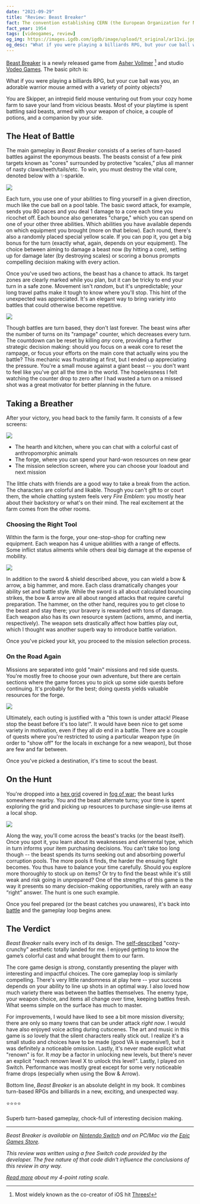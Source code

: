 ```yaml
---
date: "2021-09-29"
title: "Review: Beast Breaker"
fact: The convention establishing CERN (the European Organization for Nuclear Research) is signed.
fact_year: 1954
tags: [videogames, review]
og_img: https://images.igdb.com/igdb/image/upload/t_original/ar11vi.jpg
og_desc: "What if you were playing a billiards RPG, but your cue ball was you, an adorable warrior mouse armed with a variety of pointy objects?"
---
```


[Beast Breaker](https://vodeo.games/bb) is a newly released game from [Asher Vollmer](https://twitter.com/ashervo) [^1] and studio [Vodeo Games](https://vodeo.games). The basic pitch is:

<BlockquoteTitle>
  What if you were playing a billiards RPG, but your cue ball was you, an
  adorable warrior mouse armed with a variety of pointy objects?
</BlockquoteTitle>
<br />
<YoutubeEmbed youtubeId="SZhqedzllLE" />

You are Skipper, an intrepid field mouse venturing out from your cozy home farm to save your land from vicious beasts. Most of your playtime is spent battling said beasts, armed with your weapon of choice, a couple of potions, and a companion by your side.

## The Heat of Battle

The main gameplay in _Beast Breaker_ consists of a series of turn-based battles against the eponymous beasts. The beasts consist of a few pink targets known as "cores" surrounded by protective “scales,” plus all manner of nasty claws/teeth/tails/etc. To win, you must destroy the vital core, denoted below with a ✨sparkle.

![](./images/beast.jpg)

Each turn, you use one of your abilities to fling yourself in a given direction, much like the cue ball on a pool table. The basic sword attack, for example, sends you 80 paces and you deal 1 damage to a core each time you ricochet off. Each bounce also generates "charge," which you can spend on one of your other three abilities. Which abilities you have available depends on which equipment you brought (more on that below). Each round, there's also a randomly placed special yellow scale. If you can pop it, you get a big bonus for the turn (exactly what, again, depends on your equipment). The choice between aiming to damage a beast now (by hitting a core), setting up for damage later (by destroying scales) or scoring a bonus prompts compelling decision making with every action.

Once you've used two actions, the beast has a chance to attack. Its target zones are clearly marked while you plan, but it can be tricky to end your turn in a safe zone. Movement isn't _random_, but it's unpredictable; your long travel paths make it tough to know where you'll stop. This hint of the unexpected was appreciated. It's an elegant way to bring variety into battles that could otherwise become repetitive.

![](./images/strike.gif)

Though battles are turn based, they don't last forever. The beast wins after the number of turns on its "rampage" counter, which decreases every turn. The countdown can be reset by killing _any_ core, providing a further strategic decision making: should you focus on a weak core to reset the rampage, or focus your efforts on the main core that actually wins you the battle? This mechanic was frustrating at first, but I ended up appreciating the pressure. You're a small mouse against a giant beast -- you don't want to feel like you've got all the time in the world. The hopelessness I felt watching the counter drop to zero after I had wasted a turn on a missed shot was a great motivator for better planning in the future.

## Taking a Breather

After your victory, you head back to the family farm. It consists of a few screens:

![](./images/hearth.jpg)

- The hearth and kitchen, where you can chat with a colorful cast of anthropomorphic animals
- The forge, where you can spend your hard-won resources on new gear
- The mission selection screen, where you can choose your loadout and next mission

The little chats with friends are a good way to take a break from the action. The characters are colorful and likable. Though you can't gift to or court them, the whole chatting system feels very _Fire Emblem_: you mostly hear about their backstory or what's on their mind. The real excitement at the farm comes from the other rooms.

### Choosing the Right Tool

Within the farm is the forge, your one-stop-shop for crafting new equipment. Each weapon has 4 unique abilities with a range of effects. Some inflict status ailments while others deal big damage at the expense of mobility.

![](./images/crafting.jpg)

In addition to the sword & shield described above, you can wield a bow & arrow, a big hammer, and more. Each class dramatically changes your ability set and battle style. While the sword is all about calculated bouncing strikes, the bow & arrow are all about ranged attacks that require careful preparation. The hammer, on the other hand, requires you to get close to the beast and stay there; your bravery is rewarded with tons of damage. Each weapon also has its own resource system (actions, ammo, and inertia, respectively). The weapon sets drastically affect how battles play out, which I thought was another superb way to introduce battle variation.

Once you've picked your kit, you proceed to the mission selection process.

### On the Road Again

Missions are separated into gold "main" missions and red side quests. You're mostly free to choose your own adventure, but there are certain sections where the game forces you to pick up some side quests before continuing. It's probably for the best; doing quests yields valuable resources for the forge.

![](./images/missions.jpg)

Ultimately, each outing is justified with a "this town is under attack! Please stop the beast before it's too late!". It would have been nice to get some variety in motivation, even if they all _do_ end in a battle. There are a couple of quests where you're restricted to using a particular weapon type (in order to "show off" for the locals in exchange for a new weapon), but those are few and far between.

Once you've picked a destination, it's time to scout the beast.

## On the Hunt

You're dropped into a [hex grid](https://www.youtube.com/watch?v=thOifuHs6eY) covered in [fog of war](https://en.wikipedia.org/wiki/Fog_of_war#In_video_games); the beast lurks somewhere nearby. You and the beast alternate turns; your time is spent exploring the grid and picking up resources to purchase single-use items at a local shop.

![](./images/hunt.jpg)

Along the way, you'll come across the beast's tracks (or the beast itself). Once you spot it, you learn about its weaknesses and elemental type, which in turn informs your item purchasing decisions. You can't take too long though -- the beast spends its turns seeking out and absorbing powerful corruption pools. The more pools it finds, the harder the ensuing fight becomes. You thus have to balance your time carefully. Should you explore more thoroughly to stock up on items? Or try to find the beast while it's still weak and risk going in unprepared?
One of the strengths of this game is the way it presents so many decision-making opportunities, rarely with an easy “right” answer. The hunt is one such example.

Once you feel prepared (or the beast catches you unawares), it's back into [battle](#the-heat-of-battle) and the gameplay loop begins anew.

## The Verdict

_Beast Breaker_ nails every inch of its design. The [self-described](https://vodeo.games/about) "cozy-crunchy" aesthetic totally landed for me. I enjoyed getting to know the game’s colorful cast and what brought them to our farm.

The core game design is _strong_, constantly presenting the player with interesting and impactful choices. The core gameplay loop is similarly compelling. There's very little randomness at play here -- your success depends on your ability to line up shots in an optimal way. I also loved how much variety there was between the battles themselves. The enemy type, your weapon choice, and items all change over time, keeping battles fresh. What seems simple on the surface has much to master.

For improvements, I would have liked to see a bit more mission diversity; there are only so many towns that can be under attack _right now_. I would have also enjoyed voice acting during cutscenes. The art and music in this game is _so_ lovely that the silent characters really stick out. I realize it's a small studio and choices have to be made (good VA is expensive!), but it was definitely a noticeable omission. Lastly, it's never made explicit what "renown" is for. It _may_ be a factor in unlocking new levels, but there's never an explicit "reach renown level X to unlock this level!". Lastly, I played on Switch. Performance was mostly great except for some very noticeable frame drops (especially when using the Bow & Arrow).

Bottom line, _Beast Breaker_ is an absolute delight in my book. It combines turn-based RPGs and billiards in a new, exciting, and unexpected way.

<BlockquoteTitle>
  ⭐️⭐️⭐️⭐️
  <br />
  <br />
  Superb turn-based gameplay, chock-full of interesting decision making.
</BlockquoteTitle>

---

_Beast Breaker is available on [Nintendo Switch](https://www.nintendo.com/games/detail/beast-breaker-switch/) and on PC/Mac via the [Epic Games Store](https://www.epicgames.com/store/en-US/p/beast-breaker)._

_This review was written using a free Switch code provided by the developer. The free nature of that code didn't influence the conclusions of this review in any way._

_[Read more](/blog/post/on-the-rating-of-media/) about my 4-point rating scale._

[^1]: Most widely known as the co-creator of iOS hit [Threes!](https://apps.apple.com/us/app/threes/id779157948)
